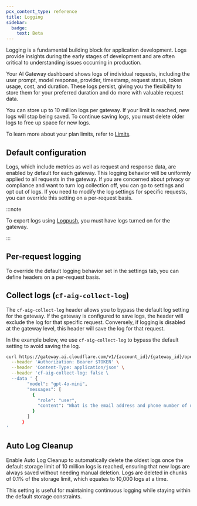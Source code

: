 ```yaml
---
pcx_content_type: reference
title: Logging
sidebar:
  badge:
    text: Beta
---
```



Logging is a fundamental building block for application development. Logs provide insights during the early stages of development and are often critical to understanding issues occurring in production.

Your AI Gateway dashboard shows logs of individual requests, including the user prompt, model response, provider, timestamp, request status, token usage, cost, and duration. These logs persist, giving you the flexibility to store them for your preferred duration and do more with valuable request data.

You can store up to 10 million logs per gateway. If your limit is reached, new logs will stop being saved. To continue saving logs, you must delete older logs to free up space for new logs.

To learn more about your plan limits, refer to [Limits](/ai-gateway/reference/limits/).

## Default configuration

Logs, which include metrics as well as request and response data, are enabled by default for each gateway. This logging behavior will be uniformly applied to all requests in the gateway. If you are concerned about privacy or compliance and want to turn log collection off, you can go to settings and opt out of logs. If you need to modify the log settings for specific requests, you can override this setting on a per-request basis.

<Render file="logging" />

:::note

To export logs using [Logpush](/ai-gateway/observability/logging/logpush), you must have logs turned on for the gateway.

:::

## Per-request logging

To override the default logging behavior set in the settings tab, you can define headers on a per-request basis.

## Collect logs (`cf-aig-collect-log`)

The `cf-aig-collect-log` header allows you to bypass the default log setting for the gateway. If the gateway is configured to save logs, the header will exclude the log for that specific request. Conversely, if logging is disabled at the gateway level, this header will save the log for that request.

In the example below, we use `cf-aig-collect-log` to bypass the default setting to avoid saving the log.

```bash
curl https://gateway.ai.cloudflare.com/v1/{account_id}/{gateway_id}/openai/chat/completions \
  --header 'Authorization: Bearer $TOKEN' \
  --header 'Content-Type: application/json' \
  --header 'cf-aig-collect-log: false \
  --data ' {
        "model": "gpt-4o-mini",
        "messages": [
          {
            "role": "user",
            "content": "What is the email address and phone number of user123?"
          }
        ]
      }
'
```

## Auto Log Cleanup

Enable Auto Log Cleanup to automatically delete the oldest logs once the default storage limit of 10 million logs is reached, ensuring that new logs are always saved without needing manual deletion. Logs are deleted in chunks of 0.1% of the storage limit, which equates to 10,000 logs at a time.

This setting is useful for maintaining continuous logging while staying within the default storage constraints.
